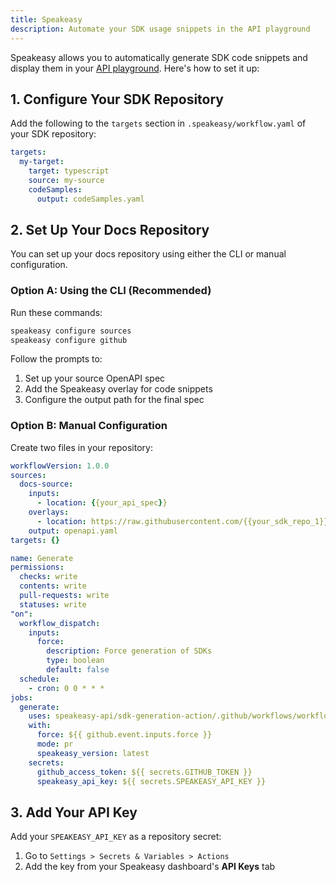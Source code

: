 ```yaml
---
title: Speakeasy
description: Automate your SDK usage snippets in the API playground
---
```


Speakeasy allows you to automatically generate SDK code snippets and display them in your [API playground](https://mintlify.com/docs/api-playground/overview). Here's how to set it up:

## 1. Configure Your SDK Repository

Add the following to the `targets` section in `.speakeasy/workflow.yaml` of your SDK repository:

```yaml .speakeasy/workflow.yaml
targets:
  my-target:
    target: typescript
    source: my-source
    codeSamples:
      output: codeSamples.yaml
```

## 2. Set Up Your Docs Repository

You can set up your docs repository using either the CLI or manual configuration.

### Option A: Using the CLI (Recommended)

Run these commands:
```bash
speakeasy configure sources
speakeasy configure github
```

Follow the prompts to:
1. Set up your source OpenAPI spec
2. Add the Speakeasy overlay for code snippets
3. Configure the output path for the final spec

### Option B: Manual Configuration

Create two files in your repository:

```yaml .speakeasy/workflow.yaml
workflowVersion: 1.0.0
sources:
  docs-source:
    inputs:
      - location: {{your_api_spec}}
    overlays:
      - location: https://raw.githubusercontent.com/{{your_sdk_repo_1}}/codeSamples.yaml
    output: openapi.yaml
targets: {}
```

```yaml .github/workflows/sdk_generation.yaml
name: Generate
permissions:
  checks: write
  contents: write
  pull-requests: write
  statuses: write
"on":
  workflow_dispatch:
    inputs:
      force:
        description: Force generation of SDKs
        type: boolean
        default: false
  schedule:
    - cron: 0 0 * * *
jobs:
  generate:
    uses: speakeasy-api/sdk-generation-action/.github/workflows/workflow-executor.yaml@v15
    with:
      force: ${{ github.event.inputs.force }}
      mode: pr
      speakeasy_version: latest
    secrets:
      github_access_token: ${{ secrets.GITHUB_TOKEN }}
      speakeasy_api_key: ${{ secrets.SPEAKEASY_API_KEY }}
```

## 3. Add Your API Key

Add your `SPEAKEASY_API_KEY` as a repository secret:
1. Go to `Settings > Secrets & Variables > Actions`
2. Add the key from your Speakeasy dashboard's **API Keys** tab
